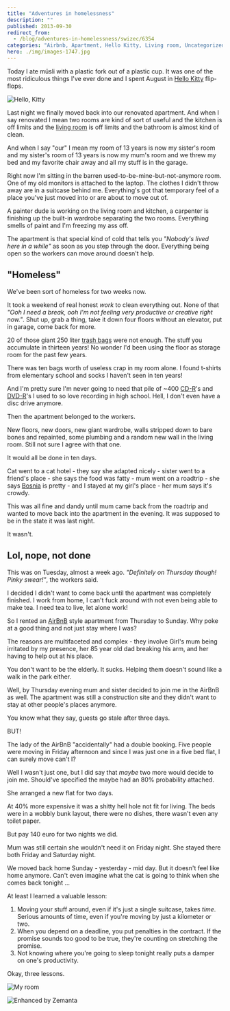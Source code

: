 ```yaml
---
title: "Adventures in homelessness"
description: ""
published: 2013-09-30
redirect_from:
  - /blog/adventures-in-homelessness/swizec/6354
categories: "Airbnb, Apartment, Hello Kitty, Living room, Uncategorized"
hero: ./img/images-1747.jpg
---
```


Today I ate müsli with a plastic fork out of a plastic cup. It was one of the most ridiculous things I've ever done and I spent August in [Hello Kitty](http://en.wikipedia.org/wiki/Hello_Kitty) flip-flops.

![Hello, Kitty](./img/images-1747.jpg)

Last night we finally moved back into our renovated apartment. And when I say renovated I mean two rooms are kind of sort of useful and the kitchen is off limits and the [living room](http://en.wikipedia.org/wiki/Living_room) is off limits and the bathroom is almost kind of clean.

And when I say "our" I mean my room of 13 years is now my sister's room and my sister's room of 13 years is now my mum's room and we threw my bed and my favorite chair away and all my stuff is in the garage.

Right now I'm sitting in the barren used-to-be-mine-but-not-anymore room. One of my old monitors is attached to the laptop. The clothes I didn't throw away are in a suitcase behind me. Everything's got that temporary feel of a place you've just moved into or are about to move out of.

A painter dude is working on the living room and kitchen, a carpenter is finishing up the built-in wardrobe separating the two rooms. Everything smells of paint and I'm freezing my ass off.

The apartment is that special kind of cold that tells you _"Nobody's lived here in a while"_ as soon as you step through the door. Everything being open so the workers can move around doesn't help.

## "Homeless"

We've been sort of homeless for two weeks now.

It took a weekend of real honest _work_ to clean everything out. None of that _"Ooh I need a break, ooh I'm not feeling very productive or creative right now."_. Shut up, grab a thing, take it down four floors without an elevator, put in garage, come back for more.

20 of those giant 250 liter [trash bags](http://en.wikipedia.org/wiki/Bin_bag) were not enough. The stuff you accumulate in thirteen years! No wonder I'd been using the floor as storage room for the past few years.

There was ten bags worth of useless crap in my room alone. I found t-shirts from elementary school and socks I haven't seen in ten years!

And I'm pretty sure I'm never going to need that pile of ~400 [CD-R](http://en.wikipedia.org/wiki/CD-R)'s and [DVD-R](http://en.wikipedia.org/wiki/DVD-R)'s I used to so love recording in high school. Hell, I don't even have a disc drive anymore.

Then the apartment belonged to the workers.

New floors, new doors, new giant wardrobe, walls stripped down to bare bones and repainted, some plumbing and a random new wall in the living room. Still not sure I agree with that one.

It would all be done in ten days.

Cat went to a cat hotel - they say she adapted nicely - sister went to a friend's place - she says the food was fatty - mum went on a roadtrip - she says [Bosnia](<http://maps.google.com/maps?ll=44.0,18.0&spn=10.0,10.0&q=44.0,18.0 (Bosnia%20and%20Herzegovina)&t=h>) is pretty - and I stayed at my girl's place - her mum says it's crowdy.

This was all fine and dandy until mum came back from the roadtrip and wanted to move back into the apartment in the evening. It was supposed to be in the state it was last night.

It wasn't.

## Lol, nope, not done

This was on Tuesday, almost a week ago. _"Definitely on Thursday though! Pinky swear!"_, the workers said.

I decided I didn't want to come back until the apartment was completely finished. I work from home, I can't fuck around with not even being able to make tea. I need tea to live, let alone work!

So I rented an [AirBnB](http://www.airbnb.com/) style apartment from Thursday to Sunday. Why poke at a good thing and not just stay where I was?

The reasons are multifaceted and complex - they involve Girl's mum being irritated by my presence, her 85 year old dad breaking his arm, and her having to help out at his place.

You don't want to be the elderly. It sucks. Helping them doesn't sound like a walk in the park either.

Well, by Thursday evening mum and sister decided to join me in the AirBnB as well. The apartment was still a construction site and they didn't want to stay at other people's places anymore.

You know what they say, guests go stale after three days.

BUT!

The lady of the AirBnB "accidentally" had a double booking. Five people were moving in Friday afternoon and since I was just one in a five bed flat, I can surely move can't I?

Well I wasn't just one, but I did say that _maybe_ two more would decide to join me. Should've specified the maybe had an 80% probability attached.

She arranged a new flat for two days.

At 40% more expensive it was a shitty hell hole not fit for living. The beds were in a wobbly bunk layout, there were no dishes, there wasn't even any toilet paper.

But pay 140 euro for two nights we did.

Mum was still certain she wouldn't need it on Friday night. She stayed there both Friday and Saturday night.

We moved back home Sunday - yesterday - mid day. But it doesn't feel like home anymore. Can't even imagine what the cat is going to think when she comes back tonight ...

At least I learned a valuable lesson:

1.  Moving your stuff around, even if it's just a single suitcase, takes _time_. Serious amounts of time, even if you're moving by just a kilometer or two.
2.  When you depend on a deadline, you put penalties in the contract. If the promise sounds too good to be true, they're counting on stretching the promise.
3.  Not knowing where you're going to sleep tonight really puts a damper on one's productivity.

Okay, three lessons.

![My room](./img/images-1748.jpg)

![Enhanced by Zemanta](https://img.zemanta.com/zemified_e.png?x-id=2add8d3a-5e4c-4194-a0fb-5cf72f4dd0f7)